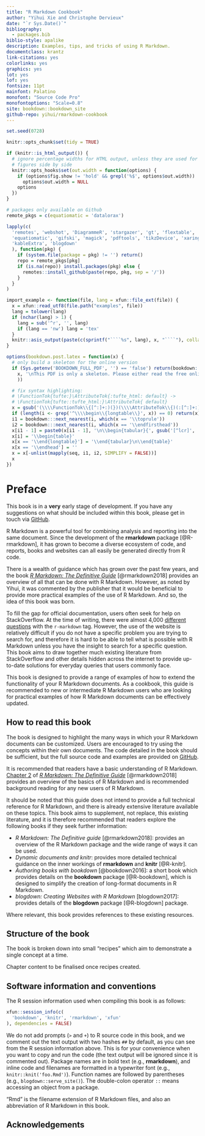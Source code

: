 ```yaml
--- 
title: "R Markdown Cookbook"
author: "Yihui Xie and Christophe Dervieux"
date: "`r Sys.Date()`"
bibliography:
  - packages.bib
biblio-style: apalike
description: Examples, tips, and tricks of using R Markdown.
documentclass: krantz
link-citations: yes
colorlinks: yes
graphics: yes
lot: yes
lof: yes
fontsize: 11pt
mainfont: Palatino
monofont: "Source Code Pro"
monofontoptions: "Scale=0.8"
site: bookdown::bookdown_site
github-repo: yihui/rmarkdown-cookbook
---
```


```r
set.seed(0728)

knitr::opts_chunk$set(tidy = TRUE)

if (knitr::is_html_output()) {
  # ignore percentage widths for HTML output, unless they are used for multiple
  # figures side by side
  knitr::opts_hooks$set(out.width = function(options) {
    if (options$fig.show != 'hold' && grepl('%$', options$out.width))
      options$out.width = NULL
    options
  })
}

# packages only available on Github
remote_pkgs = c(equatiomatic = 'datalorax')

lapply(c(
  'remotes', 'webshot', 'DiagrammeR', 'stargazer', 'gt', 'flextable', 'formatR',
  'equatiomatic', 'gifski', 'magick', 'pdftools', 'tikzDevice', 'xaringan',
  'kableExtra', 'blogdown'
  ), function(pkg) {
    if (system.file(package = pkg) != '') return()
    repo = remote_pkgs[pkg]
    if (is.na(repo)) install.packages(pkg) else {
      remotes::install_github(paste(repo, pkg, sep = '/'))
    }
  }
)

import_example <- function(file, lang = xfun::file_ext(file)) {
  x = xfun::read_utf8(file.path("examples", file))
  lang = tolower(lang)
  if (nchar(lang) > 1) {
    lang = sub('^r', '', lang)
    if (lang == 'nw') lang = 'tex'
  }
  knitr::asis_output(paste(c(sprintf("````%s", lang), x, "````"), collapse = '\n'))
}

options(bookdown.post.latex = function(x) {
  # only build a skeleton for the online version
  if (Sys.getenv('BOOKDOWN_FULL_PDF', '') == 'false') return(bookdown:::strip_latex_body(
    x, '\nThis PDF is only a skeleton. Please either read the free online HTML version, or purchase a hard-copy of this book.\n'
    ))

  # fix syntax highlighting:
  # \FunctionTok{tufte:}\AttributeTok{:tufte_html: default} ->
  # \FunctionTok{tufte::tufte_html:}\AttributeTok{ default}
  x = gsub('(\\\\FunctionTok\\{[^:]+:)(})(\\\\AttributeTok\\{)(:[^:]+:)', '\\1\\4\\2\\3', x)
  if (length(i <- grep('^\\\\begin\\{longtable\\}', x)) == 0) return(x)
  i1 = bookdown:::next_nearest(i, which(x == '\\toprule'))
  i2 = bookdown:::next_nearest(i, which(x == '\\endfirsthead'))
  x[i1 - 1] = paste0(x[i1 - 1], '\n\\begin{tabular}{', gsub('[^lcr]', '', gsub('.*\\[]', '', x[i])), '}')
  x[i] = '\\begin{table}'
  x[x == '\\end{longtable}'] = '\\end{tabular}\n\\end{table}'
  x[x == '\\endhead'] = ''
  x = x[-unlist(mapply(seq, i1, i2, SIMPLIFY = FALSE))]
  x
})
```

# Preface {-}

::: {.infobox .caution data-latex="{caution}"}
This book is in a **very** early stage of development. If you have any suggestions on what should be included within this book, please get in touch via [GitHub](https://github.com/yihui/rmarkdown-cookbook/issues/new).
:::

R Markdown is a powerful tool for combining analysis and reporting into the same document. Since the development of the **rmarkdown** package [@R-rmarkdown], it has grown to become a diverse ecosystem of code, and reports, books and websites can all easily be generated directly from R code.

There is a wealth of guidance which has grown over the past few years, and the book [*R Markdown: The Definitive Guide*](https://bookdown.org/yihui/rmarkdown/) [@rmarkdown2018] provides an overview of all that can be done with R Markdown. However, as noted by Yihui, it was commented by the publisher that it would be beneficial to provide more practical examples of the use of R Markdown. And so, the idea of this book was born.

To fill the gap for official documentation, users often seek for help on StackOverflow. At the time of writing, there were almost 4,000 [different questions](https://stackoverflow.com/questions/tagged/r-markdown) with the `r-markdown` tag. However, the use of the website is  relatively difficult if you do not have a specific problem you are trying to search for, and therefore it is hard to be able to tell what is possible with R Markdown unless you have the insight to search for a specific question. This book aims to draw together much existing literature from StackOverflow and other details hidden across the internet to provide up-to-date solutions for everyday queries that users commonly face.

This book is designed to provide a range of examples of how to extend the functionality of your R Markdown documents. As a cookbook, this guide is recommended to new or intermediate R Markdown users who are looking for practical examples of how R Markdown documents can be effectively updated.

## How to read this book  {-}

The book is designed to highlight the many ways in which your R Markdown documents can be customized. Users are encouraged to try using the concepts within their own documents. The code detailed in the book should be sufficient, but the full source code and examples are provided on [GitHub](https://github.com/yihui/rmarkdown-cookbook).

It is recommended that readers have a basic understanding of R Markdown. [Chapter 2](https://bookdown.org/yihui/rmarkdown/basics.html) of [*R Markdown: The Definitive Guide*](https://bookdown.org/yihui/rmarkdown/) [@rmarkdown2018] provides an overview of the basics of R Markdown and is recommended background reading for any new users of R Markdown.

It should be noted that this guide does not intend to provide a full technical reference for R Markdown, and there is already extensive literature available on these topics. This book aims to supplement, not replace, this existing literature, and it is therefore recommended that readers explore the following books if they seek further information:

- *R Markdown: The Definitive guide* [@rmarkdown2018]: provides an overview of the R Markdown package and the wide range of ways it can be used.
- *Dynamic documents and knitr*: provides more detailed technical guidance on the inner workings of **rmarkdown** and **knitr** [@R-knitr].
- *Authoring books with bookdown* [@bookdown2016]: a short book which provides details on the **bookdown** package [@R-bookdown], which is designed to simplify the creation of long-format documents in R Markdown.
- *blogdown: Creating Websites with R Markdown* [blogdown2017]: provides details of the **blogdown** package [@R-blogdown] package.

Where relevant, this book provides references to these existing resources.

## Structure of the book {-}

The book is broken down into small "recipes" which aim to demonstrate a single concept at a time.

Chapter content to be finalised once recipes created.

## Software information and conventions {#software-info .unnumbered}

The R session information used when compiling this book is as follows:

```r
xfun::session_info(c(
  'bookdown', 'knitr', 'rmarkdown', 'xfun'
), dependencies = FALSE)
```

We do not add prompts (`>` and `+`) to R source code in this book, and we comment out the text output with two hashes `##` by default, as you can see from the R session information above. This is for your convenience when you want to copy and run the code (the text output will be ignored since it is commented out). Package names are in bold text (e.g., **rmarkdown**), and inline code and filenames are formatted in a typewriter font (e.g., `knitr::knit('foo.Rmd')`). Function names are followed by parentheses (e.g., `blogdown::serve_site()`). The double-colon operator `::` means accessing an object from a package.

"Rmd" is the filename extension of R Markdown files, and also an abbreviation of R Markdown in this book.

## Acknowledgements {-}
